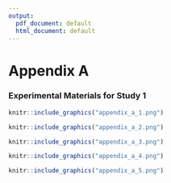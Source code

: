 ```yaml
---
output:
  pdf_document: default
  html_document: default
---
```

# Appendix A

### Experimental Materials for Study 1

```r
knitr::include_graphics("appendix_a_1.png")
```

```r
knitr::include_graphics("appendix_a_2.png")
````

```r
knitr::include_graphics("appendix_a_3.png")
````

```r
knitr::include_graphics("appendix_a_4.png")
````

```r
knitr::include_graphics("appendix_a_5.png")
````
